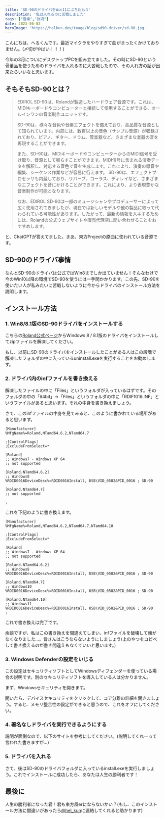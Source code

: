 ```yaml
---
title: 'SD-90のドライバをWin11にぶち込もう'
description: '私は入れるのに苦戦しました'
tags: ["音楽","技術"]
date: 2023-06-02
heroImage: 'https://helkun.dev/image/blog/sd90-driver/sd-90.jpg'
---
```


こんにちは、へるくんです。最近マイクラをやりすぎて曲がまったくかけておりません。(〆切がやばい！！！)

今年の3月についにデスクトップPCを組み立てました。その時にSD-90という骨董品を使うためのドライバを入れるのに大苦戦したので、その入れ方の話が出来たらいいなと思います。

## そもそもSD-90とは？
> EDIROL SD-90は、Rolandが製造したハードウェア音源です。これは、MIDIキーボードやコンピューターと接続して使用することができる、オールインワンの音楽制作ユニットです。
> 
> SD-90は、様々な音色や音楽エフェクトを備えており、高品質な音源として知られています。内部には、数百以上の音色（サンプル音源）が収録されており、ピアノ、ギター、ドラム、管楽器など、さまざまな楽器の音を再現することができます。 
> 
> また、SD-90は、MIDIキーボードやコンピューターからのMIDI信号を受け取り、音源として鳴らすことができます。MIDI信号に含まれる演奏データを解釈し、対応する音色で音を生成します。これにより、演奏の録音や編集、シーケンス作業などが容易に行えます。 SD-90は、エフェクトプロセッサも内蔵しており、リバーブ、コーラス、ディレイなど、さまざまなエフェクトを音にかけることができます。これにより、より表現豊かな音楽制作が可能となります。
> 
> なお、EDIROL SD-90は一部のミュージシャンやプロデューサーによって広く使用されてきましたが、現在では新しいモデルや他の製品に取って代わられている可能性があります。したがって、最新の情報を入手するためには、Rolandの公式ウェブサイトや販売代理店に問い合わせることをおすすめします。

と、ChatGPTが答えてました。まあ、東方Projectの原曲に使われている音源です。

## SD-90のドライバ事情
なんとSD-90のドライバは公式ではWin8までしか出ていません！そんなわけで今のWin10以降の環境でSD-90を使うには一手間かかります。この先、SD-90を使いたい人が私みたいに苦戦しないように今からドライバのインストール方法を説明します。

## インストール方法
### 1. Win8/8.1版のSD-90ドライバをインストールする
こちらの[Roland公式ページ](http://static.roland.com/support_archive/jp/SD-90_62482892_readme_jp.html?_gl=1*for997*_gcl_au*MzQxNTMwMzQxLjE2ODU1MzM0Njk.*_ga*NjY2NTY3Mjc4LjE2ODU1MzM0Njk.*_ga_CF0D38ZPLC*MTY4NTYwOTgwNy4zLjAuMTY4NTYwOTgwNy42MC4wLjA.&_ga=2.15491890.504392551.1685533469-666567278.1685533469)からWindows 8 / 8.1版のドライバをインストールしてzipファイルを解凍してください。

もし、以前にSD-90のドライバをインストールしたことがある人はこの段階で解凍したフォルダの中に入っているuninstall.exeを実行することをお勧めします。

### 2. ドライバ内のinfファイルを書き換える
解凍したファイルの中に「Files」というフォルダが入っているはずです。そのフォルダの中の「64bit」->「Files」というフォルダの中に「RDIF1016.INF」というファイルがあると思います。それの中身を書き換えましょう。

<ImgCard title="こんな警告も無視して開きます" url="https://helkun.dev/image/blog/sd90-driver/warning.png" alt="警告画面" />

さて、このinfファイルの中身を見てみると、このように書かれている場所があると思います。
```
[Manufacturer]
%MfgName%=Roland,NTamd64.6.2,NTamd64.7

;[ControlFlags]
;ExcludeFromSelect=*

[Roland]
;; Windows7 - Windows XP 64
;; not supported

[Roland.NTamd64.6.2]
;; Windows8
%RDID0016DeviceDesc%=RDID0016Install, USB\VID_0582&PID_0016 ; SD-90

[Roland.NTamd64.7]
;; not supported

;
```

これを下記のように書き換えます。
```
[Manufacturer]
%MfgName%=Roland,NTamd64.6.2,NTamd64.7,NTamd64.10

;[ControlFlags]
;ExcludeFromSelect=*

[Roland]
;; Windows7 - Windows XP 64
;; not supported

[Roland.NTamd64.6.2]
;; Windows8
%RDID0016DeviceDesc%=RDID0016Install, USB\VID_0582&PID_0016 ; SD-90

[Roland.NTamd64.7]
;; Windows10
%RDID0016DeviceDesc%=RDID0016Install, USB\VID_0582&PID_0016 ; SD-90

[Roland.NTamd64.10]
;; Windows11
%RDID0016DeviceDesc%=RDID0016Install, USB\VID_0582&PID_0016 ; SD-90
;
```

これで書き換えは完了です。

余談ですが、私はこの書き換えを間違えてしまい、infファイルを破壊して顔がなくなりました...。皆さんはこうならないようにしましょう(上のやつをコピペして書き換えるのが書き間違えもなくていいと思います。)

### 3. Windows Defenderの設定をいじる
この設定はセキュリティソフトとしてWindowsディフェンダーを使っている場合の説明です。別のセキュリティソフトを導入している人は分かりません。

まず、Windowsセキュリティを開きます。

<ImgCard title="タスクバーから開くこともできます" url="https://helkun.dev/image/blog/sd90-driver/taskbar.png" alt="タスクバーの画像" />

開いたら、デバイスセキュリティをクリックして、コア分離の詳細を開きましょう。すると、メモリ整合性の設定ができると思うので、これをオフにしてください。

<ImgCard title="このようになればオッケー" url="https://helkun.dev/image/blog/sd90-driver/coa-divide.png" alt="メモリ整合性の設定画面" />

### 4. 署名なしドライバを実行できるようにする
説明が面倒なので、以下のサイトを参考にしてください。(説明してくれーって言われた書きますが...)

<UrlCard url="https://freesoft.tvbok.com/win10/testmode.html#a03" />

### 5. ドライバを入れる
さて、後はSD-90のドライバフォルダに入っているinstall.exeを実行しましょう。これでインストールに成功したら、あなたは人生の勝利者です！

## 最後に
人生の勝利者になった君！君も東方風erにならないかい？(もし、このインストール方法に間違いがあったら[@hel_kun](https://twitter.com/hel_kun)に連絡してくれると助かります)